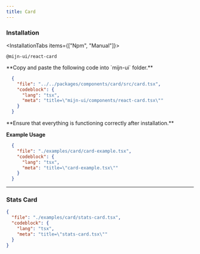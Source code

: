 ```yaml
---
title: Card
---
```



<ComponentPreview>
  <CardExample />
</ComponentPreview>

### Installation

<InstallationTabs items={["Npm", "Manual"]}>
  <InstallationTabsContent value="Npm">
  ```package-install
  @mijn-ui/react-card
  ```
  </InstallationTabsContent>
  <InstallationTabsContent value="Manual">
  <Steps>
  <Step>
  **Copy and paste the following code into `mijn-ui` folder.**

  ```json doc-gen:file
    {
      "file": "../../packages/components/card/src/card.tsx",
      "codeblock": {
        "lang": "tsx",
        "meta": "title=\"mijn-ui/components/react-card.tsx\""
      }
    }
  ```
  </Step>
  
  <Step>
  **Ensure that everything is functioning correctly after installation.**
  </Step>
</Steps>
</InstallationTabsContent>
</InstallationTabs>

**Example Usage**

```json doc-gen:file
  {
    "file": "./examples/card/card-example.tsx",
    "codeblock": {
      "lang": "tsx",
      "meta": "title=\"card-example.tsx\""
    }
  }
```

---

### Stats Card

<ComponentPreview>
  <StatsCardExample />
</ComponentPreview>

```json doc-gen:file
{
  "file": "./examples/card/stats-card.tsx",
  "codeblock": {
    "lang": "tsx",
    "meta": "title=\"stats-card.tsx\""
  }
}
```
